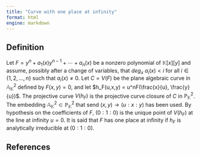 ```yaml
---
title: "Curve with one place at infinity"
format: html
engine: markdown
---
```


## Definition

Let $F = y^n + a_1(x)y^{n-1} + \cdots + a_n(x)$ be a nonzero polynomial of $\mathbb{K}[x][y]$ and assume, possibly after a change of variables, that $deg_x ~ a_i(x) < i$ for all $i \in \{1, 2, \ldots, n\}$ such that $a_i(x) \ne 0$. Let $C = V(F)$ be the plane algebraic curve in $\mathbb{A}_{\mathbb{K}}^2$ defined by $F(x,y) = 0$, and let $h_F(u,x,y) = u^nF(\frac{x}{u}, \frac{y}{u})$. The projective curve $V(h_F)$ is the projective curve closure of $C$ in $\mathbb{P}_{\mathbb{K}}^2$. The embedding $\mathbb{A}_{\mathbb{K}}^2 \subset \mathbb{P}_{\mathbb{K}}^2$ that send $(x,y) \to (u : x : y)$ has been used. By hypothesis on the coefficients of $F$, $(0 : 1 : 0)$ is the unique point of $V(h_F)$ at the line at infinity $u = 0$. It is said that $F$ has one place at infinity if $h_F$ is analytically irreducible at $(0 : 1 : 0)$.

## References

